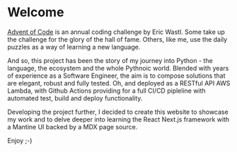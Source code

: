 # Welcome

[Advent of Code](https://www.adventofcode.com) is an annual coding challenge by
Eric Wastl. Some take up the challenge for the glory of the hall of fame.
Others, like me, use the daily puzzles as a way of learning a new language.

And so, this project has been the story of my journey into Python - the
language, the ecosystem and the whole Pythnoic world. Blended with years of
experience as a Software Engineer, the aim is to compose solutions that are
elegant, robust and fully tested. Oh, and deployed as a RESTful API AWS Lambda,
with Github Actions providing for a full CI/CD pipleline with automated test,
build and deploy functionality.

Developing the project further, I decided to create this website to showcase my
work and to delve deeper into learning the React Next.js framework with a
Mantine UI backed by a MDX page source.

Enjoy ;-)
